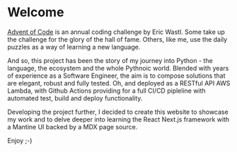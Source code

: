 # Welcome

[Advent of Code](https://www.adventofcode.com) is an annual coding challenge by
Eric Wastl. Some take up the challenge for the glory of the hall of fame.
Others, like me, use the daily puzzles as a way of learning a new language.

And so, this project has been the story of my journey into Python - the
language, the ecosystem and the whole Pythnoic world. Blended with years of
experience as a Software Engineer, the aim is to compose solutions that are
elegant, robust and fully tested. Oh, and deployed as a RESTful API AWS Lambda,
with Github Actions providing for a full CI/CD pipleline with automated test,
build and deploy functionality.

Developing the project further, I decided to create this website to showcase my
work and to delve deeper into learning the React Next.js framework with a
Mantine UI backed by a MDX page source.

Enjoy ;-)
